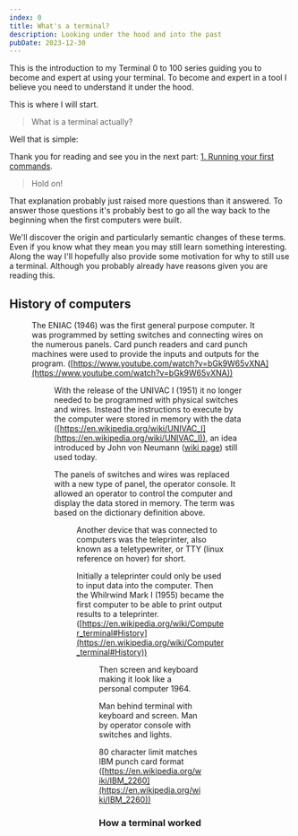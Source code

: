 ```yaml
---
index: 0
title: What's a terminal?
description: Looking under the hood and into the past
pubDate: 2023-12-30
---
```



This is the introduction to my Terminal 0 to 100 series guiding you to become and expert at using
your terminal. To become and expert in a tool I believe you need to understand it under the hood.

This is where I will start.

> What is a terminal actually?

Well that is simple:

<Definition
    word="Terminal"
    type="modern"
    description="A terminal (or terminal emulator to be specific) is a graphical user interface application that provides users a command line interface to interact with the shell, similar to a console."
/>

Thank you for reading and see you in the next part: [1. Running your first commands](.).

<div class="h-[50vh] min-h-48 flex flex-col justify-around items-center">
    <div>
        <LucideIcon icon={CircleChevronDown} class="animate-bounce"></LucideIcon>
    </div>
    <div></div>
</div>

> Hold on!

That explanation probably just raised more questions than it answered. To answer those questions
it's probably best to go all the way back to the beginning when the first computers were built.

We'll discover the origin and particularly semantic changes of these terms. Even if you know what
they mean you may still learn something interesting. Along the way I'll hopefully also provide some
motivation for why to still use a terminal. Although you probably already have reasons given you are
reading this.

## History of computers

<Figure
    src="https://penntoday.upenn.edu/sites/default/files/2021-02/SS7732016_7732016_12329974.jpg"
    caption="Jean Bartik and Frances Spence operating the ENIAC's main control panel"
/>

The ENIAC (1946) was the first general purpose computer. It was programmed by setting switches and
connecting wires on the numerous panels. Card punch readers and card punch machines were used to
provide the inputs and outputs for the program.
([https://www.youtube.com/watch?v=bGk9W65vXNA](https://www.youtube.com/watch?v=bGk9W65vXNA))

<Figure
    src="https://upload.wikimedia.org/wikipedia/commons/5/55/Museum_of_Science%2C_Boston%2C_MA_-_IMG_3163.JPG"
    caption="UNIVAC I control station, in Museum of Science, Boston"
/>

With the release of the UNIVAC I (1951) it no longer needed to be programmed with physical switches
and wires. Instead the instructions to execute by the computer were stored in memory with the data
([https://en.wikipedia.org/wiki/UNIVAC_I](https://en.wikipedia.org/wiki/UNIVAC_I)), an idea
introduced by John von Neumann ([wiki page](https://en.wikipedia.org/wiki/Von_Neumann_architecture))
still used today.

<Definition
    word="Console"
    type="dictionary"
    description="(noun) a panel or unit accommodating a set of controls for electronic or mechanical equipment"
/>

The panels of switches and wires was replaced with a new type of panel, the operator console. It
allowed an operator to control the computer and display the data stored in memory. The term was
based on the dictionary definition above.

<Definition
    word="Console"
    type="historic"
    typeNumber="1"
    description="instrument panel containing the controls for a computer"
/>

<Figure
    src="https://ub.fnwi.uva.nl/computermuseum/pictures/flexowriter.gif"
    caption="Friden Flexowriter, model SFD, in UvA Computer Museum"
/>

Another device that was connected to computers was the teleprinter, also known as a teletypewriter,
or TTY (linux reference on hover) for short.

Initially a teleprinter could only be used to input data into the computer. Then the Whilrwind Mark
I (1955) became the first computer to be able to print output results to a teleprinter.
([https://en.wikipedia.org/wiki/Computer_terminal#History](https://en.wikipedia.org/wiki/Computer_terminal#History))

<Definition
    word="Terminal"
    type="historic"
    description="Device that can be used for entering data into, and transcribing data from, a computer"
/>

<Definition
    word="Terminal"
    type="dictionary"
    description="(adj) forming or situated at the end of something"
/>

<Figure
    src="https://dms-cf-05.dimu.org/image/022uLXdVQziG?filename=NTM TELE IBM 2012 59021.jpg"
    caption="IBM 2260 terminal in front of an IBM 360/40"
/>

Then screen and keyboard making it look like a personal computer 1964.

Man behind terminal with keyboard and screen. Man by operator console with switches and lights.

80 character limit matches IBM punch card format
([https://en.wikipedia.org/wiki/IBM_2260](https://en.wikipedia.org/wiki/IBM_2260))

### How a terminal worked
